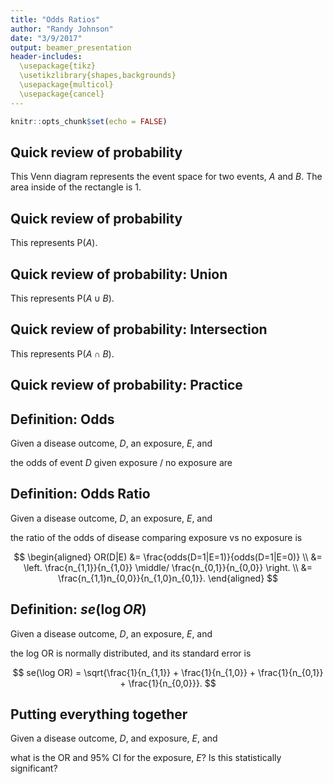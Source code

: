 ```yaml
---
title: "Odds Ratios"
author: "Randy Johnson"
date: "3/9/2017"
output: beamer_presentation
header-includes:
  \usepackage{tikz}
  \usetikzlibrary{shapes,backgrounds}
  \usepackage{multicol}
  \usepackage{cancel}
---
```


```r
knitr::opts_chunk$set(echo = FALSE)
```

## Quick review of probability

This Venn diagram represents the event space for two events, $A$ and $B$. The area inside of the rectangle is 1.

\def\firstcircle{(0,0) circle (2cm)}
\def\secondcircle{(45:2.5cm) circle (2cm)}
\def\thirdcircle{(0:2.5cm) circle (2cm)}

\centering
\begin{tikzpicture}
    \draw (-3,-3) rectangle (5.5,2.5);
    \draw \firstcircle node {$A$};
    \draw \thirdcircle node {$B$};
\end{tikzpicture}

## Quick review of probability

This represents P($A$).

\def\firstcircle{(0,0) circle (2cm)}
\def\secondcircle{(45:2.5cm) circle (2cm)}
\def\thirdcircle{(0:2.5cm) circle (2cm)}

\centering
\begin{tikzpicture}
    % P(A)
    \begin{scope}
      \fill[yellow] \firstcircle;
    \end{scope}
    
    \draw (-3,-3) rectangle (5.5,2.5);
    \draw \firstcircle node {$A$};
    \draw \thirdcircle node {$B$};

\end{tikzpicture}

## Quick review of probability: Union

This represents P($A \cup B$).

\def\firstcircle{(0,0) circle (2cm)}
\def\secondcircle{(45:2.5cm) circle (2cm)}
\def\thirdcircle{(0:2.5cm) circle (2cm)}

\centering
\begin{tikzpicture}
    % P(A)
    \begin{scope}
      \fill[yellow] \firstcircle;
      \fill[yellow] \thirdcircle;
    \end{scope}
    
    \draw (-3,-3) rectangle (5.5,2.5);
    \draw \firstcircle node {$A$};
    \draw \thirdcircle node {$B$};

\end{tikzpicture}

## Quick review of probability: Intersection

This represents P($A \cap B$).

\def\firstcircle{(0,0) circle (2cm)}
\def\secondcircle{(45:2.5cm) circle (2cm)}
\def\thirdcircle{(0:2.5cm) circle (2cm)}

\centering
\begin{tikzpicture}
    % P(A)
    \begin{scope}
      \clip \firstcircle;
      \fill[yellow] \thirdcircle;
    \end{scope}
    
    \draw (-3,-3) rectangle (5.5,2.5);
    \draw \firstcircle node {$A$};
    \draw \thirdcircle node {$B$};

\end{tikzpicture}

## Quick review of probability: Practice

\begin{multicols}{2}
$$
\begin{aligned}
\mbox{P}\left(!\left(A \cup B\right) \right) &= \\
\mbox{P}(A) &= \\
\mbox{P}(A \cap !B) &= 
\end{aligned}
$$
\\  \columnbreak
$$
\begin{aligned}
\mbox{P}(A\cap B) &= \\
\mbox{P}(A|B) &= \\
\mbox{P}(A|!B) &= 
\end{aligned}
$$
\end{multicols}

\def\firstcircle{(0,0) circle (2.25cm)}
\def\secondcircle{(45:2.5cm) circle (2cm)}
\def\thirdcircle{(0:2.5cm) circle (1.75cm)}

\centering
\begin{tikzpicture}
    \draw (-3,-3) rectangle (5.5,2.5);
    \draw \firstcircle node {$\begin{array}{c} A\\ 0.23 \end{array}$};
    \draw \thirdcircle;
    \draw (2.8,0) node {$\begin{array}{c} B\\ 0.12 \end{array}$};
    \draw (1.7,0) node {0.06};
\end{tikzpicture}


## Definition: Odds

Given a disease outcome, $D$, an exposure, $E$, and

\begin{center}
\begin{tabular}{ r | c | c | c }
          &     $D = 1$     &    $D = 0$      &   row total     \\ \hline
  $E = 1$ &    $n_{1,1}$    &   $n_{1,0}$     & $n_{1,\bullet}$ \\
  $E = 0$ &    $n_{0,1}$    &   $n_{0,0}$     & $n_{0,\bullet}$ \\ \hline
col total & $n_{\bullet,1}$ & $n_{\bullet,0}$ & $N$
\end{tabular}
\end{center}

the odds of event $D$ given exposure / no exposure are

\scriptsize
\begin{multicols}{2}
$$
\begin{aligned}
odds(D=1|E=1) &= \frac{\mbox{P}(D=1|E=1)}{\mbox{P}(D=0|E=1)} \\
              &= \left. \frac{n_{1,1}}{\cancel{n_{1,\bullet}}} \middle/ 
                        \frac{n_{1,0}}{\cancel{n_{1,\bullet}}}\right. \\
              &= \frac{n_{1,1}}{n_{1,0}}
\end{aligned}
$$
\\[-12pt] \columnbreak
$$
\begin{aligned}
odds(D=1|E=0) &= \frac{\mbox{P}(D=1|E=0)}{\mbox{P}(D=0|E=0)} \\
              &= \left. \frac{n_{0,1}}{\cancel{n_{0,\bullet}}} \middle/ 
                        \frac{n_{0,0}}{\cancel{n_{0,\bullet}}}\right. \\
              &= \frac{n_{0,1}}{n_{0,0}}
\end{aligned}
$$
\end{multicols}

## Definition: Odds Ratio

Given a disease outcome, $D$, an exposure, $E$, and

\begin{center}
\begin{tabular}{ r | c | c | c }
          &     $D = 1$     &    $D = 0$      &   row total     \\ \hline
  $E = 1$ &    $n_{1,1}$    &   $n_{1,0}$     & $n_{1,\bullet}$ \\
  $E = 0$ &    $n_{0,1}$    &   $n_{0,0}$     & $n_{0,\bullet}$ \\ \hline
col total & $n_{\bullet,1}$ & $n_{\bullet,0}$ & $N$
\end{tabular}
\end{center}

the ratio of the odds of disease comparing exposure vs no exposure is

$$
\begin{aligned}
OR(D|E) &= \frac{odds(D=1|E=1)}{odds(D=1|E=0)} \\
          &= \left. \frac{n_{1,1}}{n_{1,0}} \middle/
                    \frac{n_{0,1}}{n_{0,0}} \right. \\
          &= \frac{n_{1,1}n_{0,0}}{n_{1,0}n_{0,1}}.
\end{aligned}
$$

## Definition: $se(\log OR)$

Given a disease outcome, $D$, an exposure, $E$, and

\begin{center}
\begin{tabular}{ r | c | c | c }
          &     $D = 1$     &    $D = 0$      &   row total     \\ \hline
  $E = 1$ &    $n_{1,1}$    &   $n_{1,0}$     & $n_{1,\bullet}$ \\
  $E = 0$ &    $n_{0,1}$    &   $n_{0,0}$     & $n_{0,\bullet}$ \\ \hline
col total & $n_{\bullet,1}$ & $n_{\bullet,0}$ & $N$
\end{tabular}
\end{center}

the log OR is normally distributed, and its standard error is

$$ se(\log OR) = \sqrt{\frac{1}{n_{1,1}} + 
                       \frac{1}{n_{1,0}} + 
                       \frac{1}{n_{0,1}} + 
                       \frac{1}{n_{0,0}}}. $$

## Putting everything together

Given a disease outcome, $D$, and exposure, $E$, and

\begin{center}
\begin{tabular}{ r | c | c | c }
          & $D = 1$ & $D = 0$ & row total \\ \hline
  $E = 1$ &    36   &    54   &           \\
  $E = 0$ &    32   &    89   &           \\ \hline
col total &         &         & 
\end{tabular}
\end{center}

what is the OR and 95% CI for the exposure, $E$? Is this statistically significant?